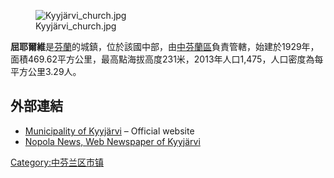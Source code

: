 [[File:Kyyjärvi_church.jpg|right]]

'''屈耶爾維'''是[[芬蘭|芬蘭]]的城鎮，位於該國中部，由[[中芬蘭區|中芬蘭區]]負責管轄，始建於1929年，面積469.62平方公里，最高點海拔高度231米，2013年人口1,475，人口密度為每平方公里3.29人。

==外部連結==
*[http://www.kyyjarvi.fi/ Municipality of Kyyjärvi] {{Wayback|url=http://www.kyyjarvi.fi/ |date=20130404173114 }} – Official website {{fi icon}}
*[http://www.nopolanews.fi/ Nopola News, Web Newspaper of Kyyjärvi] {{Wayback|url=http://www.nopolanews.fi/ |date=20130403062047 }}

{{Finland-geo-stub}}
[[Category:中芬兰区市镇|Category:中芬兰区市镇]]